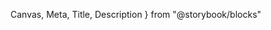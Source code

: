   Canvas,
  Meta,
  Title,
  Description
} from "@storybook/blocks"

<Meta of={ComboboxStories} />

<Title />

A field to type you search and render the list of options.
The main focus is to render the options from an endpoint and return the search term on key up.

<Canvas of={ComboboxStories.Standard} />

# Props

In order to work properly, the Combobox require some props:

## searchTerm

`string`  
**required**  
The `searchTerm` prop is the text rendered on the dropdown input. 
The expected implementation requires a state (of type string) to be passed as searchTerm and then use it to fetch the options

## onChangeSearchTerm

`(string) => void`  
**required**  
This is the dispatch function to update the searchTerm

## value

`Option | null`
**required**  
The selected value of the dropdown.

## onChangeSearchTerm

`(Option | null) => void`
**required**  
The function to select value of the dropdown.

## options

`Option[]`  
**required**  
An array of options to be shown in the dropdown. It can have any object type. Just remember to specify the key property.

## optionKey

`keyof Option`  
**required**  
The key property of the option object. It's used to index each item. It's also the property used as label for the dropdown list if no `optionLabel` or `customOptionLabel` is provided.

## optionLabel

`keyof Option`  
The property of the option object to be used as a label in the dropdown. 

<Canvas of={ComboboxStories.OptionLabel} />

## customOptionLabel
`(Option) => JSX.Element`  

When you want to render more than the property value in the dropdown item. This function returns a JSX.Element. It's great for condition rendering and custom elements.

<Canvas of={ComboboxStories.CustomOptionLabel} />

## label
`string`  

The text to be shown as a placeholder of the closed dropdown.

## placeholder
`string`  

The text to be shown as the placeholder of the dropdown input

## debounce
`number`  

The number in miliseconds for the onChangeSearchTerm to take effect. Ideal for when fetching data on key down.

<Canvas of={ComboboxStories.WithDebounce} />

